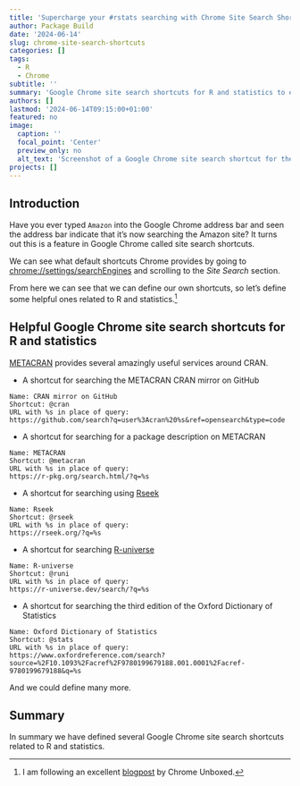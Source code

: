 ```yaml
---
title: 'Supercharge your #rstats searching with Chrome Site Search Shortcuts'
author: Package Build
date: '2024-06-14'
slug: chrome-site-search-shortcuts
categories: []
tags:
  - R
  - Chrome
subtitle: ''
summary: 'Google Chrome site search shortcuts for R and statistics to enable convenient #rstats web searching.'
authors: []
lastmod: '2024-06-14T09:15:00+01:00'
featured: no
image:
  caption: ''
  focal_point: 'Center'
  preview_only: no
  alt_text: 'Screenshot of a Google Chrome site search shortcut for the METACRAN CRAN mirror.'
projects: []
---
```


## Introduction

Have you ever typed `Amazon` into the Google Chrome address bar and seen the address bar indicate that it's now searching the Amazon site? It turns out this is a feature in Google Chrome called site search shortcuts.

We can see what default shortcuts Chrome provides by going to <chrome://settings/searchEngines> and scrolling to the *Site Search* section.

From here we can see that we can define our own shortcuts, so let's define some helpful ones related to R and statistics.^[I am following an excellent [blogpost](https://chromeunboxed.com/chrome-site-search-shortcuts) by Chrome Unboxed.]

## Helpful Google Chrome site search shortcuts for R and statistics

[METACRAN](https://r-pkg.org/) provides several amazingly useful services around CRAN.

*  A shortcut for searching the METACRAN CRAN mirror on GitHub

```
Name: CRAN mirror on GitHub
Shortcut: @cran
URL with %s in place of query:
https://github.com/search?q=user%3Acran%20%s&ref=opensearch&type=code
```

* A shortcut for searching for a package description on METACRAN

```
Name: METACRAN
Shortcut: @metacran
URL with %s in place of query:
https://r-pkg.org/search.html/?q=%s
```

* A shortcut for searching using [Rseek](https://rseek.org/)

```
Name: Rseek
Shortcut: @rseek
URL with %s in place of query:
https://rseek.org/?q=%s
```

* A shortcut for searching [R-universe](https://r-universe.dev/)

```
Name: R-universe
Shortcut: @runi
URL with %s in place of query:
https://r-universe.dev/search/?q=%s
```

* A shortcut for searching the third edition of the Oxford Dictionary of Statistics

```
Name: Oxford Dictionary of Statistics
Shortcut: @stats
URL with %s in place of query:
https://www.oxfordreference.com/search?source=%2F10.1093%2Facref%2F9780199679188.001.0001%2Facref-9780199679188&q=%s
```

And we could define many more.

## Summary

In summary we have defined several Google Chrome site search shortcuts related to R and statistics.
